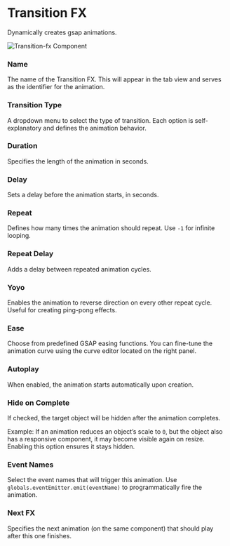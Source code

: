 
# Transition FX

Dynamically creates gsap animations.

<Image src="/studio-docs/components/transitionfx-component.png" alt="Transition-fx Component" width={400} height={300} className="mt-6 rounded-xl" />

### Name

The name of the Transition FX. This will appear in the tab view and serves as the identifier for the animation.

### Transition Type

A dropdown menu to select the type of transition. Each option is self-explanatory and defines the animation behavior.

### Duration

Specifies the length of the animation in seconds.

### Delay

Sets a delay before the animation starts, in seconds.

### Repeat

Defines how many times the animation should repeat. Use `-1` for infinite looping.

### Repeat Delay

Adds a delay between repeated animation cycles.

### Yoyo

Enables the animation to reverse direction on every other repeat cycle. Useful for creating ping-pong effects.

### Ease

Choose from predefined GSAP easing functions. You can fine-tune the animation curve using the curve editor located on the right panel.

### Autoplay

When enabled, the animation starts automatically upon creation.

### Hide on Complete

If checked, the target object will be hidden after the animation completes.

<Callout type="info">Example: If an animation reduces an object’s scale to `0`, but the object also has a responsive component, it may become visible again on resize. Enabling this option ensures it stays hidden.</Callout>

### Event Names

Select the event names that will trigger this animation. Use `globals.eventEmitter.emit(eventName)` to programmatically fire the animation.

### Next FX

Specifies the next animation (on the same component) that should play after this one finishes.

